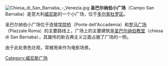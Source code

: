 [[Image:Chiesa_di_San_Barnaba_-_Venezia.jpg|thumb]]
'''圣巴尔纳伯小广场'''（Campo San Barnaba）是意大利[[威尼斯|威尼斯]]的一个小广场，位于[[多尔索杜罗区|多尔索杜罗区]]。

圣巴尔纳伯小广场位于连接[[学院桥|学院桥]]（Ponte dell'Accademia）和[[罗马广场_(威尼斯)|罗马广场]]（Piazzale Roma）的主要路线上，广场上的主要建筑是[[圣巴尔纳伯教堂_(威尼斯)|圣巴尔纳伯教堂]]（chiesa di San Barnaba），其雄伟的新古典主义立面占据了广场的一侧。

由于此处景色壮观，常被用来作为电影场景。

[[Category:威尼斯广场|Category:威尼斯广场]]